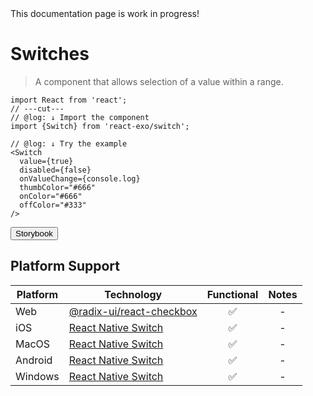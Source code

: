 
<Callout type="warning">
  This documentation page is work in progress!
</Callout>

# Switches

> A component that allows selection of a value within a range.

<Switch
  disabled={false}
  onValueChange={console.log}
  thumbColor="#666"
  onColor="#666"
  offColor="#333"
/>

```tsx twoslash
import React from 'react';
// ---cut---
// @log: ↓ Import the component
import {Switch} from 'react-exo/switch';

// @log: ↓ Try the example
<Switch
  value={true}
  disabled={false}
  onValueChange={console.log}
  thumbColor="#666"
  onColor="#666"
  offColor="#333"
/>
```

<Button href="https://exo.fig.run/?path=/docs/primitives-switch">Storybook</Button>

## Platform Support

| Platform | Technology | Functional | Notes |
| -------- | ---------- | :--------: | :---: |
| Web | [@radix-ui/react-checkbox](https://www.radix-ui.com/primitives/docs/components/switch) | ✅ | - |
| iOS | [React Native Switch](https://reactnative.dev/docs/switch) | ✅ | - |
| MacOS | [React Native Switch](https://reactnative.dev/docs/switch) | ✅ | - |
| Android | [React Native Switch](https://reactnative.dev/docs/switch) | ✅ | - |
| Windows | [React Native Switch](https://reactnative.dev/docs/switch) | ✅ | - |

